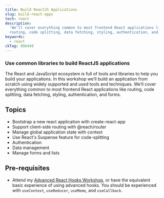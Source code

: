 ```yaml
---
title: Build ReactJS Applications
slug: build-react-apps
tech: react
description:
  'We’ll cover everything common to most frontend React applications like
  routing, code splitting, data fetching, styling, authentication, and forms.'
keywords:
  - react
ckTag: 896449
---
```


### Use common libraries to build ReactJS applications

The React and JavaScript ecosystem is full of tools and libraries to help you
build your applications. In this workshop we’ll build an application from
scratch using widely supported and used tools and techniques. We’ll cover
everything common to most frontend React applications like routing, code
splitting, data fetching, styling, authentication, and forms.

## Topics

- Bootstrap a new react application with create-react-app
- Support client-side routing with @reach/router
- Manage global application state with context
- Use React's Suspense feature for code-splitting
- Authentication
- Data management
- Manage forms and lists

## Pre-requisites

- Attend my [Advanced React Hooks Workshop](/workshops/advanced-react-hooks), or
  have the equivalent basic experience of using advanced hooks. You should be
  experienced with `useContext`, `useReducer`, `useMemo`, and `useCallback`.
